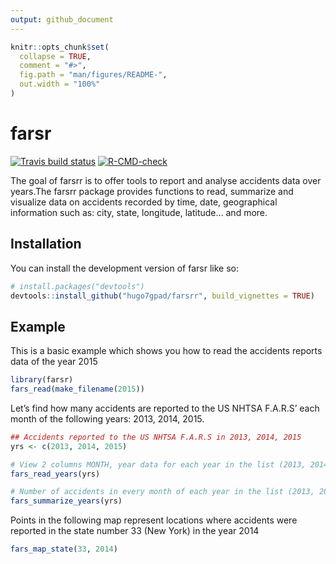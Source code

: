 ```yaml
---
output: github_document
---
```


<!-- README.md is generated from README.Rmd. Please edit that file -->

```r
knitr::opts_chunk$set(
  collapse = TRUE,
  comment = "#>",
  fig.path = "man/figures/README-",
  out.width = "100%"
)
```

# farsr

<!-- badges: start -->
[![Travis build status](https://travis-ci.com/hugo7gpad/farsr.svg?branch=main)](https://travis-ci.com/hugo7gpad/farsr)
[![R-CMD-check](https://github.com/hugo7gpad/farsr/actions/workflows/R-CMD-check.yaml/badge.svg)](https://github.com/hugo7gpad/farsr/actions/workflows/R-CMD-check.yaml)
<!-- badges: end -->

The goal of farsrr is to offer tools to report and analyse accidents data over years.The farsrr package provides functions to read, summarize and visualize data
on accidents recorded by time, date, geographical information such as: city,
state, longitude, latitude... and more.


## Installation

You can install the development version of farsr like so:

``` r
# install.packages("devtools")
devtools::install_github("hugo7gpad/farsrr", build_vignettes = TRUE)
```


## Example

This is a basic example which shows you how to read the accidents reports data of
the year 2015

```r
library(farsr)
fars_read(make_filename(2015))
```


Let's find how many accidents are reported to the US NHTSA F.A.R.S' each month of the following years: 2013, 2014, 2015.

```r
## Accidents reported to the US NHTSA F.A.R.S in 2013, 2014, 2015
yrs <- c(2013, 2014, 2015)

# View 2 columns MONTH, year data for each year in the list (2013, 2014, 2015)
fars_read_years(yrs)

# Number of accidents in every month of each year in the list (2013, 2014, 2015)
fars_summarize_years(yrs)
```


Points in the following map represent locations where accidents were reported 
in the state number 33 (New York) in the year 2014

```r
fars_map_state(33, 2014)
```

